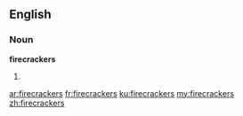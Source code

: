 ==English==

===Noun===
'''firecrackers'''

# {{plural of|firecracker}}

[[ar:firecrackers]]
[[fr:firecrackers]]
[[ku:firecrackers]]
[[my:firecrackers]]
[[zh:firecrackers]]